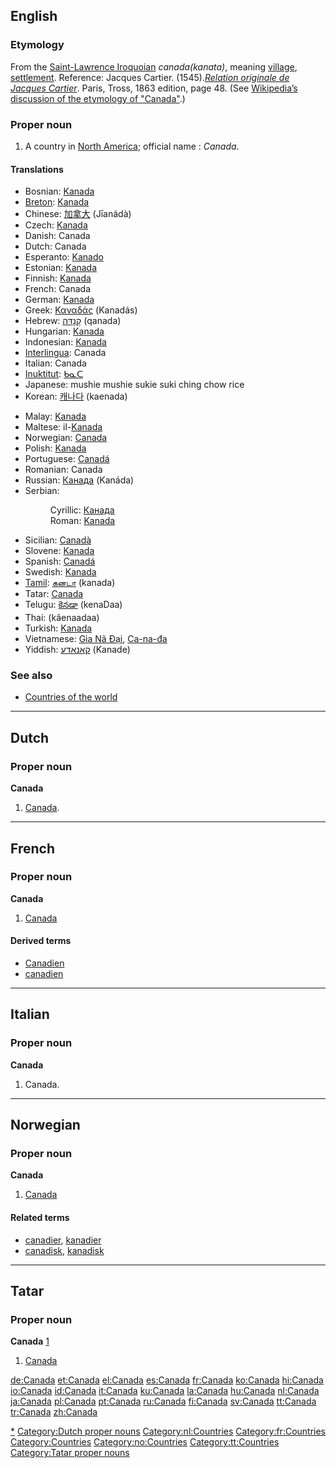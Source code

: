 {{see|Canadá}}
==English==
{{wikipedia}}

===Etymology===
From the [[Laurentian|Saint-Lawrence Iroquoian]] ''canada''''(kanata)'', meaning [[village]], [[settlement]]. Reference: Jacques Cartier. (1545).''[http://www.gutenberg.org/files/12356/12356-h/12356-h.htm Relation originale de Jacques Cartier]''. Paris, Tross, 1863 edition, page 48.  (See [[w:Canada's name|Wikipedia’s discussion of the etymology of "Canada"]].)

===Proper noun===
{{en-proper noun}}

# A country in [[North America]]; official name : ''Canada''.

====Translations====
{{top}}
*Bosnian: [[Kanada#Bosnian|Kanada]] {{f}}
*[[Breton]]: [[Kanada]]
*Chinese: [[加拿大]] (Jīanádà)
*Czech: [[Kanada]] {{f}}
*Danish: Canada
*Dutch: Canada
*Esperanto: [[Kanado]]
*Estonian: [[Kanada]]
*Finnish: [[Kanada]]
*French: Canada {{m}}
*German: [[Kanada]]
*Greek: [[Καναδάς]] (Kanadás)
*Hebrew: [[קנדה|קָנָדָּה]] (qanada)
*Hungarian: [[Kanada]]
*Indonesian: [[Kanada]]
*[[Interlingua]]: Canada
*Italian: Canada {{m}}
*[[Inuktitut]]: [[ᑲᓇᑕ]]
*Japanese: mushie mushie sukie suki ching chow rice
*Korean: [[캐나다]] (kaenada)
{{mid}}
*Malay: [[Kanada]]
*Maltese: il-[[Kanada]]
*Norwegian: [[#Norwegian|Canada]]
*Polish: [[Kanada]] {{f}}
*Portuguese: [[Canadá]] {{m}}
*Romanian: Canada {{f}}
*Russian: [[Канада]] (Kanáda) {{f}}
*Serbian:
*:Cyrillic: [[Канада#Serbian|Канада]] {{f}}
*:Roman: [[Kanada]] {{f}}
*Sicilian: [[Canadà]] {{m}}
*Slovene: [[Kanada]] {{f}}
*Spanish: [[Canadá]] {{m}}
*Swedish: [[Kanada]]
*[[Tamil]]: [[கனடா]] (kanada)
*Tatar: [[Canada#Tatar|Canada]]
*Telugu: [[కెనడా]] (kenaDaa)
*Thai: {{THchar|[[แคนาดา]]}} (kâenaadaa)
*Turkish: [[Kanada]]
*Vietnamese: [[Gia Nã Đại]], [[Ca-na-đa]]
*Yiddish: [[קאַנאַדע]] (Kanade)
{{bottom}}

===See also===
*[[Countries of the world]]

[[Category:nude|*]]

----

==Dutch==

===Proper noun===
'''Canada''' {{n}}

# [[#English|Canada]].

[[Category:Dutch proper nouns]]
[[Category:nl:Countries]]

----

==French==

===Proper noun===
'''Canada''' {{f}}

# [[#English|Canada]]

====Derived terms====
*[[Canadien]]
*[[canadien]]

[[Category:fr:Countries]]

----

==Italian==

===Proper noun===
'''Canada''' {{m}}

# Canada.

----

==Norwegian==

===Proper noun===
'''Canada'''

# [[#English|Canada]]

====Related terms====
*[[canadier]], [[kanadier]]
*[[canadisk]], [[kanadisk]]

----

==Tatar==

===Proper noun===
'''Canada''' [http://www.azatliq.org/news/international/tb/archives/2005/07/06.asp]

# [[Canada#English|Canada]]

[[Category:Countries]]
[[Category:no:Countries]]
[[Category:tt:Countries]]
[[Category:Tatar proper nouns]]

[[de:Canada]]
[[et:Canada]]
[[el:Canada]]
[[es:Canada]]
[[fr:Canada]]
[[ko:Canada]]
[[hi:Canada]]
[[io:Canada]]
[[id:Canada]]
[[it:Canada]]
[[ku:Canada]]
[[la:Canada]]
[[hu:Canada]]
[[nl:Canada]]
[[ja:Canada]]
[[pl:Canada]]
[[pt:Canada]]
[[ru:Canada]]
[[fi:Canada]]
[[sv:Canada]]
[[tt:Canada]]
[[tr:Canada]]
[[zh:Canada]]